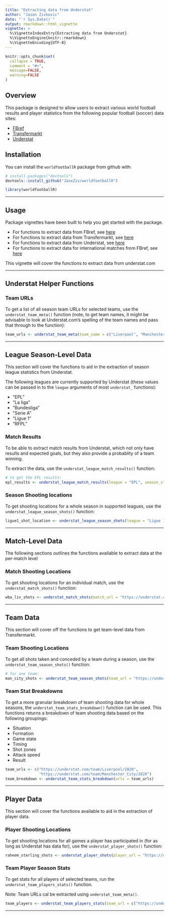 ```yaml
---
title: "Extracting data from Understat"
author: "Jason Zivkovic"
date: "`r Sys.Date()`"
output: rmarkdown::html_vignette
vignette: >
  %\VignetteIndexEntry{Extracting data from Understat}
  %\VignetteEngine{knitr::rmarkdown}
  %\VignetteEncoding{UTF-8}
---
```


```r
knitr::opts_chunk$set(
  collapse = TRUE,
  comment = "#>",
  message=FALSE,
  warning=FALSE
)
```


## Overview

This package is designed to allow users to extract various world football results and player statistics from the following popular football (soccer) data sites:

* [FBref](https://fbref.com/en/)
* [Transfermarkt](https://www.transfermarkt.com/)
* [Understat](https://understat.com/)


## Installation

You can install the `worldfootballR` package from github with:

```r
# install.packages("devtools")
devtools::install_github("JaseZiv/worldfootballR")
```

```r
library(worldfootballR)
```

***

## Usage

Package vignettes have been built to help you get started with the package.

* For functions to extract data from FBref, see [here](https://jaseziv.github.io/worldfootballR/articles/extract-fbref-data.html)
* For functions to extract data from Transfermarkt, see [here](https://jaseziv.github.io/worldfootballR/articles/extract-transfermarkt-data.html)
* For functions to extract data from Understat, see [here](https://jaseziv.github.io/worldfootballR/articles/extract-understat-data.html)
* For functions to extract data for international matches from FBref, see [here](https://jaseziv.github.io/worldfootballR/articles/fbref-data-internationals.html)

This vignette will cover the functions to extract data from understat.com


***

## Understat Helper Functions


### Team URLs

To get a list of all season team URLs for selected teams, use the `understat_team_meta()` function (note, to get team names, it might be advisable to look at Understat.com's spelling of the team names and pass that through to the function):

```r
team_urls <- understat_team_meta(team_name = c("Liverpool", "Manchester City"))
```


***

## League Season-Level Data

This section will cover the functions to aid in the extraction of season league statistics from Understat.

The following leagues are currently supported by Understat (these values can be passed in to the `league` arguments of most `understat_` functions):

* "EPL"
* "La liga"
* "Bundesliga"
* "Serie A"
* "Ligue 1"
* "RFPL"


### Match Results

To be able to extract match results from Understat, which not only have results and expected goals, but they also provide a probablity of a team winning.

To extract the data, use the `understat_league_match_results()` function:


```r
# to get the EPL results:
epl_results <- understat_league_match_results(league = "EPL", season_start_year = 2020)
```


### Season Shooting locations

To get shooting locations for a whole season in supported leagues, use the `understat_league_season_shots()` function:

```r
ligue1_shot_location <- understat_league_season_shots(league = "Ligue 1", season_start_year = 2020)
```


***

## Match-Level Data

The following sections outlines the functions available to extract data at the per-match level

### Match Shooting Locations

To get shooting locations for an individual match, use the `understat_match_shots()` function:

```r
wba_liv_shots <- understat_match_shots(match_url = "https://understat.com/match/14789")
```


***

## Team Data

This section will cover off the functions to get team-level data from Transfermarkt.


### Team Shooting Locations

To get all shots taken and conceded by a team during a season, use the `understat_team_season_shots()` function:

```r
# for one team:
man_city_shots <- understat_team_season_shots(team_url = "https://understat.com/team/Manchester_City/2020")
```


### Team Stat Breakdowns

To get a more granular breakdown of team shooting data for whole seasons, the `understat_team_stats_breakdown()` function can be used. This functions returns a breakdown of team shooting data based on the following groupings:

* Situation
* Formation
* Game state
* Timing
* Shot zones
* Attack speed
* Result

```r
team_urls <- c("https://understat.com/team/Liverpool/2020",
               "https://understat.com/team/Manchester_City/2020")
team_breakdown <- understat_team_stats_breakdown(urls = team_urls)
```


***


## Player Data

This section will cover the functions available to aid in the extraction of player data.

### Player Shooting Locations

To get shooting locations for all games a player has participated in (for as long as Understat has data for), use the `understat_player_shots()` function:

```r
raheem_sterling_shots <- understat_player_shots(player_url = "https://understat.com/player/618")
```


### Team Player Season Stats

To get stats for all players of selected teams, run the `understat_team_players_stats()` function.

Note: Team URLs cal be extracted using `understat_team_meta()`.

```r
team_players <- understat_team_players_stats(team_url = c("https://understat.com/team/Liverpool/2020", "https://understat.com/team/Manchester_City/2020"))
```


***


